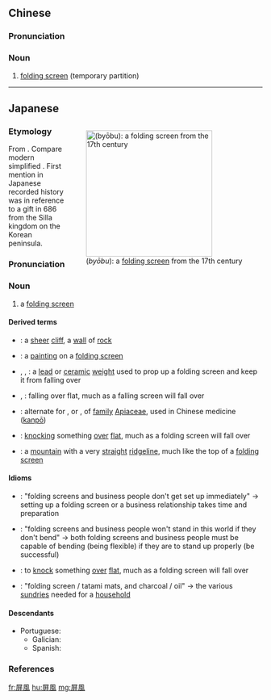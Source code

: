{{also|屏风}}
==Chinese==
{{zh-forms|s=屏风}}

===Pronunciation===
{{zh-pron
|m=píngfēng
|c=ping4 fung1
|h=pfs=phìn-fûng
|mn=pîn-hong
|cat=n
}}

===Noun===
{{zh-noun}}

# [[folding screen]] (temporary partition)
#: {{zh-x|放 上 '''屏風'''|to put up a '''screen'''}}

----

==Japanese==
<div style="float:right;">
{{wikipedia|lang=ja}}
{{wikipedia|Byōbu}}
[[File:Byobu.jpg|thumb|250px|{{lang|ja|屏風}} (''byōbu''): a [[folding screen]] from the 17th century]]
</div>
{{ja-kanjitab|びょう|ふ|k2=ぶ|yomi=on}}

===Etymology===
From {{etyl|ltc|ja|sort=ひょうぶ'}} {{m|zh|屏風|tr=beng pjuwng}}. Compare modern simplified {{etyl|cmn|-}} {{m|zh|屏风|tr=píngfēng}}. First mention in Japanese recorded history was in reference to a gift in 686 from the Silla kingdom on the Korean peninsula.

===Pronunciation===
{{ja-pron|yomi=on|びょうぶ|acc=0|acc_ref=DJR}}

===Noun===
{{ja-noun|びょうぶ|hhira=びやうぶ}}

# a [[folding screen]]

====Derived terms====
{{der-top}}
* {{ja-r|屏風岩|びょうぶ いわ}}: a [[sheer]] [[cliff]], a [[wall]] of [[rock]]
* {{ja-r|屏風絵|びょうぶ え}}: a [[painting]] on a [[folding screen]]
* {{ja-l|屏風押さえ}}, {{ja-l|屏風押え}}, {{ja-r|屏風押|びょうぶ おさえ}}: a [[lead]] or [[ceramic]] [[weight]] used to prop up a folding screen and keep it from falling over
* {{ja-l|屏風返し}}, {{ja-r|屏風反し|びょうぶがえし}}: falling over flat, much as a falling screen will fall over
* {{ja-r|屏風草|びょうぶぐさ}}: alternate for {{m|ja|防風|tr=bōfū}}, {{taxlink|Saposhnikovia seseloides|species|noshow=1|ver=161023}} or {{taxlink|Saposhnikovia divaricata|species|noshow=1|ver=161023}}, of [[family]] [[Apiaceae]], used in Chinese medicine ([[w:Kampo|kanpō]])
* {{ja-r|屏風倒し|びょうぶだおし}}: [[knock over|knocking]] something [[knock over|over]] [[flat]], much as a folding screen will fall over
* {{ja-r|屏風山|びょうぶ やま}}: a [[mountain]] with a very [[straight]] [[ridgeline]], much like the top of a [[folding screen]]
{{der-bottom}}

====Idioms====
{{der-top|Idioms}}
* {{ja-r|屏風と商人は直にては立たぬ|びょうぶ と あきんど は すぐ にて は たたぬ}}: "folding screens and business people don't get set up immediately" → setting up a folding screen or a business relationship takes time and preparation
* {{ja-r|屏風と商人は曲がらねば世に立たず|びょうぶ と あきんど は まがらねば よ に たたず}}: "folding screens and business people won't stand in this world if they don't bend" → both folding screens and business people must be capable of bending (being flexible) if they are to stand up properly (be successful)
* {{ja-r|屏風を返す|びょうぶ を かえす}}: to [[knock over|knock]] something [[knock over|over]] [[flat]], much as a folding screen will fall over
* {{ja-r|屏風畳に炭油|びょうぶ たたみ に すみ あぶら}}: "folding screen / tatami mats, and charcoal / oil" → the various [[sundry|sundries]] needed for a [[household]]
{{der-bottom}}

====Descendants====
* Portuguese: {{l|pt|biombo}}
** Galician: {{l|gl|biombo}}
** Spanish: {{l|es|biombo}}

===References===
<references/>

[[fr:屏風]]
[[hu:屏風]]
[[mg:屏風]]